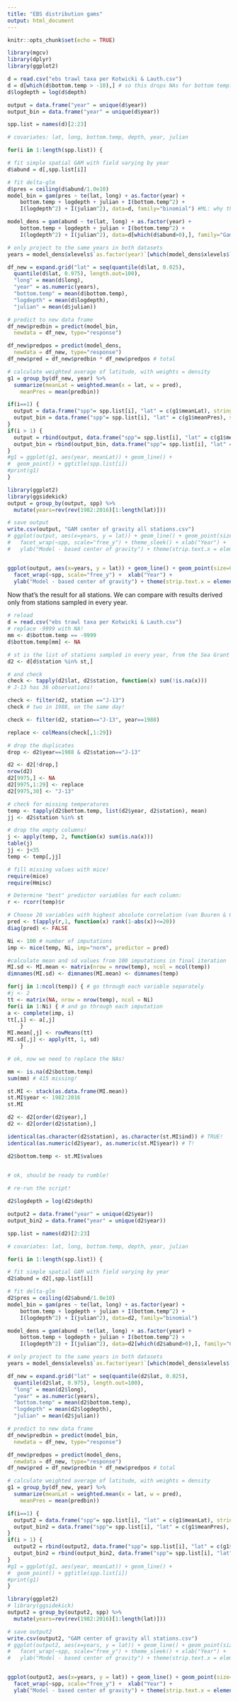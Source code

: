 ```yaml
---
title: "EBS distribution gams"
output: html_document
---
```


```r
knitr::opts_chunk$set(echo = TRUE)
```

```r

library(mgcv)
library(dplyr)
library(ggplot2)

d = read.csv("ebs trawl taxa per Kotwicki & Lauth.csv")
d = d[which(d$bottom.temp > -10),] # so this drops NAs for bottom temp?
d$logdepth = log(d$depth)

output = data.frame("year" = unique(d$year))
output_bin = data.frame("year" = unique(d$year))

spp.list = names(d)[2:23]

# covariates: lat, long, bottom.temp, depth, year, julian

for(i in 1:length(spp.list)) {

# fit simple spatial GAM with field varying by year
d$abund = d[,spp.list[i]]

# fit delta-glm
d$pres = ceiling(d$abund/1.0e10)
model_bin = gam(pres ~ te(lat, long) + as.factor(year) +
    bottom.temp + logdepth + julian + I(bottom.temp^2) +
    I(logdepth^2) + I(julian^2), data=d, family="binomial") #ML: why the different link functions?

model_dens = gam(abund ~ te(lat, long) + as.factor(year) +
    bottom.temp + logdepth + julian + I(bottom.temp^2) +
    I(logdepth^2) + I(julian^2), data=d[which(d$abund>0),], family="Gamma")

# only project to the same years in both datasets
years = model_dens$xlevels$`as.factor(year)`[which(model_dens$xlevels$`as.factor(year)` %in% model_bin$xlevels$`as.factor(year)`)]

df_new = expand.grid("lat" = seq(quantile(d$lat, 0.025),
  quantile(d$lat, 0.975), length.out=100),
  "long" = mean(d$long),
  "year" = as.numeric(years),
  "bottom.temp" = mean(d$bottom.temp),
  "logdepth" = mean(d$logdepth),
  "julian" = mean(d$julian))

# predict to new data frame
df_new$predbin = predict(model_bin,
  newdata = df_new, type="response")

df_new$predpos = predict(model_dens,
  newdata = df_new, type="response")
df_new$pred = df_new$predbin * df_new$predpos # total

# calculate weighted average of latitude, with weights = density
g1 = group_by(df_new, year) %>%
  summarize(meanLat = weighted.mean(x = lat, w = pred),
    meanPres = mean(predbin))

if(i==1) {
  output = data.frame("spp"= spp.list[i], "lat" = c(g1$meanLat), stringsAsFactors = FALSE)
  output_bin = data.frame("spp"= spp.list[i], "lat" = c(g1$meanPres), stringsAsFactors = FALSE)
}
if(i > 1) {
  output = rbind(output, data.frame("spp"= spp.list[i], "lat" = c(g1$meanLat), stringsAsFactors = FALSE))
  output_bin = rbind(output_bin, data.frame("spp"= spp.list[i], "lat" = c(g1$meanPres), stringsAsFactors = FALSE))
}
#g1 = ggplot(g1, aes(year, meanLat)) + geom_line() +
#  geom_point() + ggtitle(spp.list[i])
#print(g1)
}

library(ggplot2)
library(ggsidekick)
output = group_by(output, spp) %>%
  mutate(years=rev(rev(1982:2016)[1:length(lat)]))

# save output
write.csv(output, "GAM center of gravity all stations.csv")
# ggplot(output, aes(x=years, y = lat)) + geom_line() + geom_point(size=0.4) +
#   facet_wrap(~spp, scale="free_y") + theme_sleek() + xlab("Year") +
#   ylab("Model - based center of gravity") + theme(strip.text.x = element_text(size = 4))


ggplot(output, aes(x=years, y = lat)) + geom_line() + geom_point(size=0.4) +
  facet_wrap(~spp, scale="free_y") +  xlab("Year") +
  ylab("Model - based center of gravity") + theme(strip.text.x = element_text(size = 4))

```

Now that's the result for all stations. We can compare with results derived only from stations sampled in every year.

```r
# reload
d = read.csv("ebs trawl taxa per Kotwicki & Lauth.csv")
# replace -9999 with NA!
mm <- d$bottom.temp == -9999
d$bottom.temp[mm] <- NA

# st is the list of stations sampled in every year, from the Sea Grant project
d2 <- d[d$station %in% st,]

# and check
check <- tapply(d2$lat, d2$station, function(x) sum(!is.na(x)))
# J-13 has 36 observations!

check <- filter(d2, station =="J-13")
check # two in 1988, on the same day!

check <- filter(d2, station=="J-13", year==1988)

replace <- colMeans(check[,1:29])

# drop the duplicates
drop <- d2$year==1988 & d2$station=="J-13"

d2 <- d2[!drop,]
nrow(d2)
d2[9975,] <- NA
d2[9975,1:29] <- replace
d2[9975,30] <- "J-13" 

# check for missing temperatures
temp <- tapply(d2$bottom.temp, list(d2$year, d2$station), mean)
jj <- d2$station %in% st

# drop the empty columns!
j <- apply(temp, 2, function(x) sum(is.na(x)))
table(j)
jj <- j<35
temp <- temp[,jj]

# fill missing values with mice!
require(mice)
require(Hmisc)

# Determine "best" predictor variables for each column:
r <- rcorr(temp)$r

# Choose 20 variables with highest absolute correlation (van Buuren & Oudshoorn recommend 15-25)
pred <- t(apply(r,1, function(x) rank(1-abs(x))<=20))
diag(pred) <- FALSE

Ni <- 100 # number of imputations
imp <- mice(temp, Ni, imp="norm", predictor = pred)

#calculate mean and sd values from 100 imputations in final iteration
MI.sd <- MI.mean <- matrix(nrow = nrow(temp), ncol = ncol(temp))
dimnames(MI.sd) <- dimnames(MI.mean) <- dimnames(temp)

for(j in 1:ncol(temp)) { # go through each variable separately
#j <- 2
tt <- matrix(NA, nrow = nrow(temp), ncol = Ni)
for(i in 1:Ni) { # and go through each imputation
a <- complete(imp, i)
tt[,i] <- a[,j]
	}
MI.mean[,j] <- rowMeans(tt)
MI.sd[,j] <- apply(tt, 1, sd)
	}

# ok, now we need to replace the NAs!

mm <- is.na(d2$bottom.temp)
sum(mm) # 415 missing!

st.MI <- stack(as.data.frame(MI.mean))
st.MI$year <- 1982:2016
st.MI

d2 <- d2[order(d2$year),]
d2 <- d2[order(d2$station),]

identical(as.character(d2$station), as.character(st.MI$ind)) # TRUE!
identical(as.numeric(d2$year), as.numeric(st.MI$year)) # T!

d2$bottom.temp <- st.MI$values

  
# ok, should be ready to rumble!  
```

```r
# re-run the script!

d2$logdepth = log(d2$depth)

output2 = data.frame("year" = unique(d2$year))
output_bin2 = data.frame("year" = unique(d2$year))

spp.list = names(d2)[2:23]

# covariates: lat, long, bottom.temp, depth, year, julian

for(i in 1:length(spp.list)) {

# fit simple spatial GAM with field varying by year
d2$abund = d2[,spp.list[i]]

# fit delta-glm
d2$pres = ceiling(d2$abund/1.0e10)
model_bin = gam(pres ~ te(lat, long) + as.factor(year) +
    bottom.temp + logdepth + julian + I(bottom.temp^2) +
    I(logdepth^2) + I(julian^2), data=d2, family="binomial") 

model_dens = gam(abund ~ te(lat, long) + as.factor(year) +
    bottom.temp + logdepth + julian + I(bottom.temp^2) +
    I(logdepth^2) + I(julian^2), data=d2[which(d2$abund>0),], family="Gamma")

# only project to the same years in both datasets
years = model_dens$xlevels$`as.factor(year)`[which(model_dens$xlevels$`as.factor(year)` %in% model_bin$xlevels$`as.factor(year)`)]

df_new = expand.grid("lat" = seq(quantile(d2$lat, 0.025),
  quantile(d2$lat, 0.975), length.out=100),
  "long" = mean(d2$long),
  "year" = as.numeric(years),
  "bottom.temp" = mean(d2$bottom.temp),
  "logdepth" = mean(d2$logdepth),
  "julian" = mean(d2$julian))

# predict to new data frame
df_new$predbin = predict(model_bin,
  newdata = df_new, type="response")

df_new$predpos = predict(model_dens,
  newdata = df_new, type="response")
df_new$pred = df_new$predbin * df_new$predpos # total

# calculate weighted average of latitude, with weights = density
g1 = group_by(df_new, year) %>%
  summarize(meanLat = weighted.mean(x = lat, w = pred),
    meanPres = mean(predbin))

if(i==1) {
  output2 = data.frame("spp"= spp.list[i], "lat" = c(g1$meanLat), stringsAsFactors = FALSE)
  output_bin2 = data.frame("spp"= spp.list[i], "lat" = c(g1$meanPres), stringsAsFactors = FALSE)
}
if(i > 1) {
  output2 = rbind(output2, data.frame("spp"= spp.list[i], "lat" = c(g1$meanLat), stringsAsFactors = FALSE))
  output_bin2 = rbind(output_bin2, data.frame("spp"= spp.list[i], "lat" = c(g1$meanPres), stringsAsFactors = FALSE))
}
#g1 = ggplot(g1, aes(year, meanLat)) + geom_line() +
#  geom_point() + ggtitle(spp.list[i])
#print(g1)
}

library(ggplot2)
# library(ggsidekick)
output2 = group_by(output2, spp) %>%
  mutate(years=rev(rev(1982:2016)[1:length(lat)]))

# save output2
write.csv(output2, "GAM center of gravity all stations.csv")
# ggplot(output2, aes(x=years, y = lat)) + geom_line() + geom_point(size=0.4) +
#   facet_wrap(~spp, scale="free_y") + theme_sleek() + xlab("Year") +
#   ylab("Model - based center of gravity") + theme(strip.text.x = element_text(size = 4))


ggplot(output2, aes(x=years, y = lat)) + geom_line() + geom_point(size=0.4) +
  facet_wrap(~spp, scale="free_y") +  xlab("Year") +
  ylab("Model - based center of gravity") + theme(strip.text.x = element_text(size = 4))


```